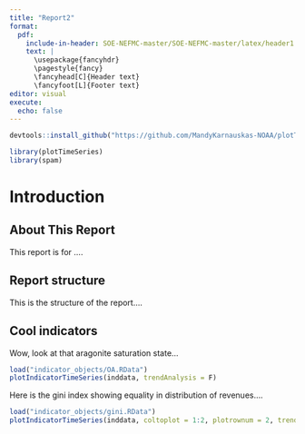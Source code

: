 ```yaml
---
title: "Report2"
format: 
  pdf:
    include-in-header: SOE-NEFMC-master/SOE-NEFMC-master/latex/header1.tex
    text: |
      \usepackage{fancyhdr}
      \pagestyle{fancy}
      \fancyhead[C]{Header text}
      \fancyfoot[L]{Footer text}
editor: visual
execute:
  echo: false
---
```


```r
devtools::install_github("https://github.com/MandyKarnauskas-NOAA/plotTimeSeries.git")

library(plotTimeSeries)
library(spam)
```

# Introduction

## About This Report

This report is for ....

## Report structure

This is the structure of the report....

## Cool indicators

Wow, look at that aragonite saturation state...

```r
load("indicator_objects/OA.RData")
plotIndicatorTimeSeries(inddata, trendAnalysis = F)
```

Here is the gini index showing equality in distribution of revenues....

```r
load("indicator_objects/gini.RData")
plotIndicatorTimeSeries(inddata, coltoplot = 1:2, plotrownum = 2, trendAnalysis = F, sublabel = T)
```

